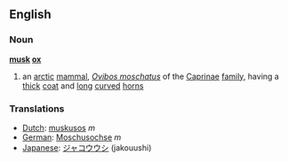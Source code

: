 ==English==
===Noun===
{{wikipedia}}
'''[[musk]] [[ox]]'''
# an [[arctic]] [[mammal]], ''[[Ovibos moschatus]]'' of the [[Caprinae]] [[family]], having a [[thick]] [[coat]] and [[long]] [[curve]]d [[horn]]s

===Translations===
*[[Dutch]]: [[muskusos]] ''m''
*[[German]]: [[Moschusochse]] ''m'' 
*[[Japanese]]: [[ジャコウウシ]] (jakouushi)